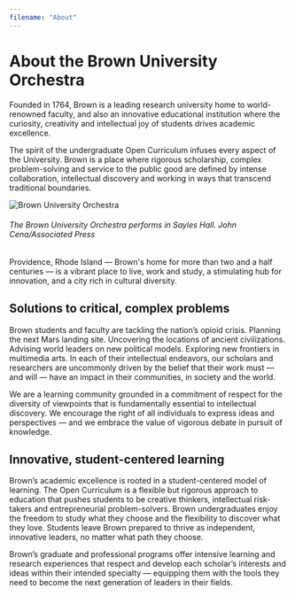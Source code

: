 ```yaml
---
filename: "About"
---
```


# About the Brown University Orchestra
Founded in 1764, Brown is a leading research university home to world-renowned faculty, and also an innovative educational institution where the curiosity, creativity and intellectual joy of students drives academic excellence.

The spirit of the undergraduate Open Curriculum infuses every aspect of the University. Brown is a place where rigorous scholarship, complex problem-solving and service to the public good are defined by intense collaboration, intellectual discovery and working in ways that transcend traditional boundaries.

![Brown University Orchestra](/images/buo-1.jpg)
###### The Brown University Orchestra performs in Sayles Hall. *John Cena/Associated Press*

Providence, Rhode Island — Brown's home for more than two and a half centuries — is a vibrant place to live, work and study, a stimulating hub for innovation, and a city rich in cultural diversity.

## Solutions to critical, complex problems
Brown students and faculty are tackling the nation’s opioid crisis. Planning the next Mars landing site. Uncovering the locations of ancient civilizations. Advising world leaders on new political models. Exploring new frontiers in multimedia arts. In each of their intellectual endeavors, our scholars and researchers are uncommonly driven by the belief that their work must — and will — have an impact in their communities, in society and the world.

We are a learning community grounded in a commitment of respect for the diversity of viewpoints that is fundamentally essential to intellectual discovery. We encourage the right of all individuals to express ideas and perspectives — and we embrace the value of vigorous debate in pursuit of knowledge.

## Innovative, student-centered learning
Brown’s academic excellence is rooted in a student-centered model of learning. The Open Curriculum is a flexible but rigorous approach to education that pushes students to be creative thinkers, intellectual risk-takers and entrepreneurial problem-solvers. Brown undergraduates enjoy the freedom to study what they choose and the flexibility to discover what they love. Students leave Brown prepared to thrive as independent, innovative leaders, no matter what path they choose.

Brown’s graduate and professional programs offer intensive learning and research experiences that respect and develop each scholar’s interests and ideas within their intended specialty — equipping them with the tools they need to become the next generation of leaders in their fields.